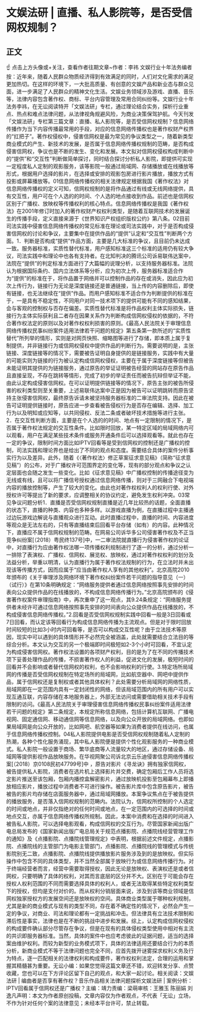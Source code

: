 # 文娱法研 | 直播、私人影院等，是否受信网权规制？
## 正文
☝ 点击上方头像或+关注，查看作者往期文章~作者：李祎 文娱行业十年法务编者按：近年来，随着人民群众物质经济得到有效满足的同时，人们对文化需求的满足更加热切。在这样的环境下，一大批高质量、有创意的文娱产品和新业态与群众见面，进一步满足了人民群众的精神文化生活。文娱业务领域涉及游戏、直播、音乐等，法律内容包含著作权、商标、平台内容管理及常用合同纠纷等。文娱行业十年法务李祎，在无讼阅读特开「文娱法研」专栏，通过理论结合实务，探析行业重点、热点和难点法律问题，从法律视角规避风险，为商业决策保驾护航。今天刊发「文娱法研」专栏第三篇文章：直播、私人影院等，是否受信网权规制？信息网络传播作为当下内容传播最常用的手段，对应的信息网络传播权也是著作权财产权界的“扛把子”。著作权侵权中，侵害信网权是最为常见的争议类型之一，随着新类型商业模式的产生、新技术的发展，是否属于信息网络传播权规制的范畴，是否构成侵害信网权，争议也是不断的发生、变化和发展。本文拟对信网权侵权构成判断中的“提供”和“交互性”判断做简单探讨，同时结合探讨分析私人影院，即提供可实现一定程度私人定制的观影服务，该等影院一般通过局域网、存储播放或在线播放等形式，根据用户选择的影片，在选择或安排的观影包房进行影片播放，播放方式有投影或屏幕播放等。01信息网络传播权的相关法律规定根据我国《著作权法》对信息网络传播权的定义可知，信网权规制的是将作品通过有线或无线网络提供，具有交互性，用户可在个人选的的时间、个人选的地点接收到作品。前述也是信网权区别于广播权、放映权等传播权利的核心特点。信息网络传播权是我国《著作权法》在2001年修订时加入的著作权财产权权利类型，是随着互联网技术的发展诞生的传播手段，定义直接来源于《世界知识产权组织版权公约》第八条。02目前司法实践中侵害信息网络传播权的常见标准在理论或司法实践中，对于是否构成侵害信网权的讨论和争议，主要集中在提供作品的“提供”认定和“交互性”判断两个方面。1．判断是否构成“提供”作品方面，主要是几大标准的争议，且目前仍未达成一致。服务器标准，实质性替代标准，用户感知标准这三个标准的适用仍有较大争议，司法实践中和理论中也各有支持者。在北知判决的腾讯公司诉易联伟达案中，法院在“提供”的判定标准方面进行了大篇幅的说理分析，以支持服务器标准。法院认为根据国际条约、国内立法体系等分析，应为初次上传，服务器标准适合作为“提供”的标准在于，将作品置于网络并可以控制作品的存在或消失，因此应为初次上传行为，链接行为无论是深度链接还是普通链接，当上传的内容删除后，即使有链接，也无法继续在“提供”作品。而用户感知标准不适合作为判断提供的标准在于，一是具有不稳定性，不同用户对同一技术项下的提供可能有不同的感知结果，会与客观的控制权与否存在偏差。实质性替代标准是将作品权利主体实际损失，链接行为主体实际获利且二者存在因果关系作为判断构成信网权侵权的依据的，不符合著作权法定的原则以及对著作权权利损害的原则。《最高人民法院关于审理信息网络传播权民事纠纷案件适用法律若干问题的规定》第五条第一款所述的“实质性替代”所列举的情形，实则是对网页快照、缩略图等进行了存储，即本质上属于复制提供，并非链接行为或信网权侵权中提供作品的判断行为。需要说明的是，主张链接、深度链接等的情况下，需要被告证明自身提供的是链接服务，实践中有大量的可能实则为链接的行为被认定构成信网权侵权，主要在于属于深度链接等但被告未能证明其提供的为链接服务，通过原告的举证证明被告经营的网站存在原告作品且直接呈现，不存在跳转等情形，完成了初步的举证责任而被告抗辩但举证不能，由此认定构成侵害信网权。在可以证明提供链接等的情况下，原告主张的被告所侵害的权利类型则至关重要，上述易联伟达案中正是因为被告可以证明跳转而原告坚持主张侵害信网权，最终原告诉请未被坚持服务器标准的二审法院支持。因此在被告可证明提供链接时，原告应进一步查看被告侵权行为是否存在编辑、选择、加工行为以及明知或应知等，以共同侵权、反法二条或者破坏技术措施等进行主张。2．在交互性判断方面，主要是在个人选的的时间、地点有一定限制的情况下，是否属于著作权法规定的交互性条件。比如限时回放，某一特定区域的局域网络内可以观看，用户在满足某些技术条件或服务开通条件后可以选择观看等。就此也存在一定的争议，限制时间方面比如IPTV回看等是受到信网权的控制还是广播权的控制，司法实践和理论界也是给出了不同的观点和态度。需要结合具体的案件分析事实行为以及差异。此外，随着《〈著作权法〉修正草案征求意见稿》（简称“征求意见稿”）的公布，对于广播权许可范围界定的变化等，现有的部分观点和争议之认定层面也会随之发生一些变化。比如《征求意见稿》中广播权控制的传播途径变为无线或有线，且可以将广播信号授权通过信息网络传播，则对于三网融合下电视端内容的播放控制等，产生了较大的变化。由此也对著作权权利人的权利行使、对外授权许可等提出了新的要求，应调整相关的协议约定，避免发生权利冲突。03常见争议问题分析1．直播是否受信网权规制直播是近几年比较热的话题，全面直播的状态下，直播的种类、内容也多种多样。以游戏直播为例，在直播过程中主播通过边玩游戏边解说与直播观众进行互动。此时直播过程中，直播的时间、内容进度等观众是无法左右的，只有等直播结束后回看平台存储（如有）的内容。此种情况下，直播应不属于信网权规制的范畴。在网易公司诉华多公司侵害著作权及不正当竞争纠纷案[（2018）粤民终137号]中，一二审法院就直播行为侵害著作权的论证中，对直播行为应由著作权法哪一项传播权利规制进行了逐一的分析，通过分析一一排除了表演权、广播权、信网权、展览权、放映权，通过对著作权权利的划分及法益分析，举重以明清，认为直播行为属于著作权法规制的行为，在立法时并未出现该等传播方式，因而应属于“应当由著作权人享有的其他权利”。北京高院2010年颁布的《关于审理涉及网络环境下著作权纠纷案件若干问题的指导意见（一）（试行）》在第10条明确规定：“网络服务提供者通过信息网络按照事先安排的时间表向公众提供作品的在线播放的，不构成信息网络传播行为。”北京高院颁布的《侵害著作权案件审理指南》中，再次重申了这一观点，其9.24条规定：“网络服务提供者未经许可通过信息网络按照事先安排的时间表向公众提供作品在线播放的，不构成侵害信息网络传播权。”2.回看是否受信网权规制实践中回看一般是3日回看或7日回看，而认定该等回看行为构成信息网络传播为主流观点。但是对于限时回放时间较短的比如3小时内可回看等，是否可以构成交互性呢？由于立法技术等原因，现实中可以遇到的具体情形并不必然完全被涵盖，此处就需要结合立法目的等综合分析。本文认为交互的另一个极端即时间极短如2-3个小时可回看，不宜认定为构成侵害信网权。著作权法设置的各项财产权利，目的是为了在不同的传播技术项下妥善处理作品的传播，不损害著作权人的利益，促进文化的发展，极短时间的回看并不会影响或者替代信网权的权利，也不会影响权利的行使。3.特定场所局域网的传播是否受信网权规制在特定场所的局域网，比如航空器中、网吧中提供作品，属于信网权还是复制权或者其他具体权利？此处需要分析局域网的网络性质，局域网即在一定范围内具有一定封闭性的网络，但该局域范围内的所有用户可以实现互通互联，内容存储在本地服务器上，外部无法访问或需要借助相关技术手段有限制的访问。《最高人民法院关于审理侵害信息网络传播权民事纠纷案件适用法律若干问题的规定》第二条规定，本规定所称信息网络，包括计算机互联网、广播电视网、固定通信网、移动通信网等信息网络，以及向公众开放的局域网络。也即如果局域网是向公众开放的，比如网吧、航空器等如果为消费者提供在线访问，也属于信息网络传播权控制。04私人影院提供电影是否受信网权规制随着私人定制的热潮，各种个性化服务涌现，其中私人影院便是提供个性化观影服务的一种商业模式。私人影院一般设置于商场、繁华底商等人流量较大的地区，通过存储设备、局域网等提供影视作品放映服务。在华视网聚公司诉北京云乐迪侵害信息网络传播权案[（2018）京0108民初47799号]中 ，原告对影片《寻龙诀》拥有独家信网权，被告提供私人影院，消费者在选片机上选择影片并交费，确定包厢后工作人员将选定影片推送至该包厢，包厢内播控盒解密影片，通过放映机投影至包厢幕布上即播放相应影片，播放过程中消费者不可进行操作。被告影片库中包含原告影片，被告被告的影片均存储在店面服务器中，通过局域网播放。本案争议焦点在于被告提供的播放服务，是否落入信网权规制的范畴内。法院认为，信网权所控制的个人选定的时间或地点，并非仅指绝对的任何时间或地点，在一定范围内的可选择的时间或地点交互，亦属于信息网络传播权所规制。因此，本案中消费和在选择的时间进入被告私人影院，可以选择电影观看，构成信网权的交互行为。尽管国家新闻出版广电总局发布的《国家新闻出版广电总局关于规范点播影院、点播院线经营管理工作的通知》及《点播影院、点播院线管理规定》中表明，根据前述文件规定，点播影院、点播院线的主管部门为电影主管部门，点播影院、点播院线的管理模式与传统影院别无二致，点播影院、点播院线提供播放影片服务涉及到的是放映权。但实际操作中包含不同的具体类型，并不当然全部属于放映行为或信息网络传播行为。对于终端经营者而言，经营中需要取得授权，因此无论是放映权、表演权还是或者信网权，只要明确了具体的权利，对其而言底层的区分并不大。区别在于可能会存在授权人权利范围的不同而需要选择具体的权利人，或者无法取得某些特定权利类型下的授权，但均是支付对价的。而从权利分销层面来说，涉及到该等商业领域是信网权独家授权方的发展空间还是放映权的空间。具体商业类型属于哪种权利规制，尤其是新的商业模式与现有的类型不同，存在着不确定性的情况下，必然会产生一定的争议，对商业、司法和理论都有一定挑战和冲击。但法律具有立法技术限制和滞后性是事实，法律也是在不断的挑战中进步和发展。综上，认定构成信网权侵权的构成要件确认部分尽管存在争议，但是在现有的具体侵权类型使用中相对有主流的共识即服务器标准。当然，具体的案件中也应考虑彼此的证据问题，适当的选择案由维护权利。而较为新型的业务模式项下，具体的法律适用还要结合行为的本质分析，新商业模式不等于法律问题也完全不同，应首先拨开谜雾探求权利义务及行为特点，逐一匹配相关的法律权利和构成要件，著作权权利法定，合理的运用和掌握其精髓甚为重要。无讼小编：如果您觉得这篇文章还不错，欢迎转发分享、点赞收藏，您也可以在下方评论区留下自己的观点，和大家一起讨论。相关阅读：文娱法研 | 编曲者是否享有著作权？音乐作品相关法律问题探析文娱法研 | 案例分析：IPTV回看属于信网权还是广播权？主编：靖力责编：梁萌审核：王雅玉 陈丽娟 刘逸凡声明：本文为作者原创投稿，文章内容仅为作者观点，不代表「无讼」立场，不作为针对任何个案的法律意见；未经本平台许可，禁止转载。
